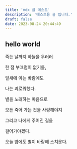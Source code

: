 ```yaml
---
title: 'mdx 글 테스트'
description: '테스트용 글 입니다.'
draft: false
date: 2023-08-24 20:44:49
---
```


## hello world

죽는 날까지 하늘을 우러러

한 점 부끄럼이 없기를,

잎새에 이는 바람에도

나는 괴로워했다.

별을 노래하는 마음으로

모든 죽어 가는 것을 사랑해야지

그리고 나에게 주어진 길을

걸어가야겠다.



오늘 밤에도 별이 바람에 스치운다.